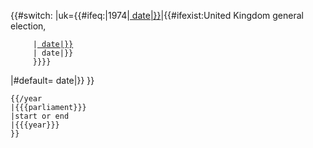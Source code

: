 {{#switch:{{{1|}}}
|uk={{#ifeq:{{{3}}}|1974|[[United Kingdom general election, February 1974|{{{{{2}}} date|{{{3}}}}}]]|{{#ifexist:United Kingdom general election, {{{3}}}
      |[[United Kingdom general election, {{{3}}}|{{{{{2}}} date|{{{3}}}}}]]
      |{{{{{2}}} date|{{{3}}}}}
      }}}}
|#default={{{{{2}}} date|{{{3}}}}}
}}<noinclude>
<pre>{{/year
|{{{parliament}}}
|start or end
|{{{year}}}
}}</pre>
</noinclude>